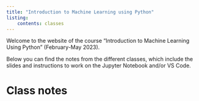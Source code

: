 ```yaml
---
title: "Introduction to Machine Learning using Python"
listing:
    contents: classes
---
```


Welcome to the website of the course "Introduction to Machine Learning Using Python" (February-May 2023).

Below you can find the notes from the different classes, which include the slides and instructions to work on the Jupyter Notebook and/or VS Code.

# Class notes